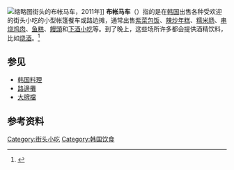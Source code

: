 {{infobox Korean name
| img     = Korea-Pojangmacha-01.jpg
| hangul  = 포장마차
| hanja   =布帳馬車
| rr      = pojangmacha
| mr      = p'ochangmach'a
}}
[[File:Seoul_street_food_2011_march_28.jpg|缩略图]]街头的布帐马车，2011年]]
'''布帐马车'''（{{lang-ko|포장마차}}）指的是在[[韩国|韩国]]出售各种受欢迎的街头小吃的小型帐篷餐车或路边摊，通常出售[[紫菜包饭|紫菜包饭]]、[[辣炒年糕|辣炒年糕]]、[[糯米肠|糯米肠]]、[[日式烤雞串|串烧鸡肉]]、[[鱼糕|鱼糕]]、[[馒头_(韩国)|饅頭]]和[[下酒小吃|下酒小吃]]等。到了晚上，这些场所许多都会提供酒精饮料，比如[[韩国烧酒|烧酒]]。<ref>{{Cite web|url=http://www.cnngo.com/explorations/eat/asia-street-food-cities-612721?page=0,7 |title=Asia's 10 greatest street food cities |author=Lina Goldberg |date=2013-02-22 |publisher=CNN Go |language=en |accessdate=2015-06-24 |deadurl=yes |archiveurl=https://web.archive.org/web/20120325173337/http://www.cnngo.com/explorations/eat/asia-street-food-cities-612721?page=0%2C7 |archivedate=2012-03-25 }}</ref>

== 参见 ==
*[[韩国料理|韩国料理]]
*[[路邊攤|路邊攤]]
*[[大牌檔|大牌檔]]

== 参考资料 ==
{{Reflist}}

{{Korea-stub}}

[[Category:街头小吃|Category:街头小吃]]
[[Category:韩国饮食|Category:韩国饮食]]